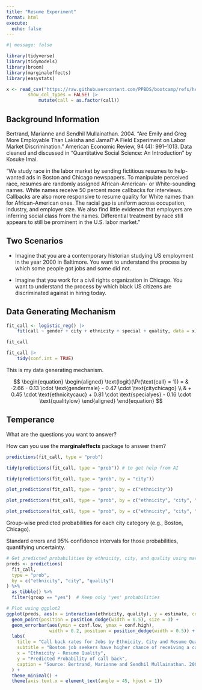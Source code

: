 ```yaml
---
title: "Resume Experiment"
format: html
execute: 
  echo: false
---
```



```r
#| message: false

library(tidyverse)
library(tidymodels)
library(broom)
library(marginaleffects)
library(easystats)

x <- read_csv("https://raw.githubusercontent.com/PPBDS/bootcamp/refs/heads/master/_internal/data/resume.csv",
        show_col_types = FALSE) |> 
            mutate(call = as.factor(call))
```

## Background Information

Bertrand, Marianne and Sendhil Mullainathan. 2004. "Are Emily and Greg More Employable Than Lakisha and Jamal? A Field Experiment on Labor Market Discrimination." American Economic Review, 94 (4): 991–1013. Data cleaned and discussed in "Quantitative Social Science: An Introduction" by Kosuke Imai.

"We study race in the labor market by sending fictitious resumes to help-wanted ads in Boston and Chicago newspapers. To manipulate perceived race, resumes are randomly assigned African-American- or White-sounding names. White names receive 50 percent more callbacks for interviews. Callbacks are also more responsive to resume quality for White names than for African-American ones. The racial gap is uniform across occupation, industry, and employer size. We also find little evidence that employers are inferring social class from the names. Differential treatment by race still appears to still be prominent in the U.S. labor market."


## Two Scenarios

* Imagine that you are a contemporary historian studying US employment in the year 2000 in Baltimore. You want to understand the process by which some people got jobs and some did not.

* Imagine that you work for a civil rights organization in Chicago. You want to understand the process by which black US citizens are discriminated against in hiring today.

## Data Generating Mechanism

```r
fit_call <- logistic_reg() |> 
    fit(call ~ gender + city + ethnicity + special + quality, data = x) 
```

```r
fit_call
```

```r
fit_call |> 
    tidy(conf.int = TRUE)
```

This is my data generating mechanism. 

$$
\begin{equation}
\begin{aligned}
\text{logit}(\Pr(\text{call} = 1)) = 
& -2.66 
- 0.13 \cdot \text{gendermale} 
- 0.47 \cdot \text{citychicago} \\
& + 0.45 \cdot \text{ethnicitycauc} 
+ 0.81 \cdot \text{specialyes} 
- 0.16 \cdot \text{qualitylow}
\end{aligned}
\end{equation}
$$

<!--
"According to the fitted logistic regression model, applicants in Boston have a 9.7% (95% CI: 8.5%–10.9%) predicted probability of receiving a call, while applicants in Chicago have a 6.7% (95% CI: 5.8%–7.7%) predicted probability. This suggests a measurable difference in callback rates between the two cities."

-->

## Temperance

What are the questions you want to answer?

How can you use the **marginaleffects** package to answer them?

```r
predictions(fit_call, type = "prob")
```

<!-- 

** 9740 rows when we had 4800 resumes  Why  and what do they mean?  

> predictions(fit_call, type = "prob")

 Group Estimate Std. Error      z Pr(>|z|)    S  2.5 % 97.5 %
   no    0.9448    0.00633 149.38   <0.001  Inf 0.9324 0.9572
   no    0.9361    0.00714 131.17   <0.001  Inf 0.9221 0.9501
   no    0.9640    0.00454 212.15   <0.001  Inf 0.9551 0.9729
   no    0.9108    0.00990  91.96   <0.001  Inf 0.8914 0.9302
   no    0.9361    0.00714 131.17   <0.001  Inf 0.9221 0.9501
--- 9730 rows omitted. See ?print.marginaleffects ---
   yes   0.1180    0.01350   8.74   <0.001 58.6 0.0915 0.1444
   yes   0.0562    0.00685   8.20   <0.001 51.9 0.0428 0.0696
   yes   0.0872    0.01122   7.77   <0.001 46.8 0.0652 0.1091
   yes   0.0651    0.00786   8.28   <0.001 52.9 0.0497 0.0805
   yes   0.0852    0.00943   9.04   <0.001 62.5 0.0668 0.1037
Type: prob

 
** What does 0.9448  in the output mean detail ? AI 


-->

```r
tidy(predictions(fit_call, type = "prob")) # to get help from AI 
```

<!-- 
# A tibble: 9,740 × 16
   rowid group estimate std.error statistic p.value s.value conf.low conf.high    df
   <int> <fct>    <dbl>     <dbl>     <dbl>   <dbl>   <dbl>    <dbl>     <dbl> <dbl>
 1     1 no       0.945   0.00633     149.        0     Inf    0.932     0.957   Inf
 2     2 no       0.936   0.00714     131.        0     Inf    0.922     0.950   Inf
 3     3 no       0.964   0.00454     212.        0     Inf    0.955     0.973   Inf
 4     4 no       0.911   0.00990      92.0       0     Inf    0.891     0.930   Inf
 5     5 no       0.936   0.00714     131.        0     Inf    0.922     0.950   Inf
 6     6 no       0.897   0.0159       56.4       0     Inf    0.866     0.928   Inf
 7     7 no       0.867   0.0131       66.3       0     Inf    0.841     0.893   Inf
 8     8 no       0.911   0.00990      92.0       0     Inf    0.891     0.930   Inf
 9     9 no       0.923   0.00920     100.        0     Inf    0.905     0.941   Inf
10    10 no       0.921   0.0125       73.6       0     Inf    0.896     0.945   Inf
# ℹ 9,730 more rows
# ℹ 6 more variables: call <fct>, gender <chr>, city <chr>, ethnicity <chr>,
#   special <chr>, quality <chr>
# ℹ Use `print(n = ...)` to see more rows

-->


```r
tidy(predictions(fit_call, type = "prob", by = "city"))
```

```r
plot_predictions(fit_call, type = "prob", by = c("ethnicity"))
```

```r
plot_predictions(fit_call, type = "prob", by = c("ethnicity", "city", "quality" ))
```

```r
plot_predictions(fit_call, type = "prob", by = c("ethnicity", "city", "quality" ), draw = FALSE) # to get help from AI 
```


Group-wise predicted probabilities for each city category (e.g., Boston, Chicago).

Standard errors and 95% confidence intervals for those probabilities, quantifying uncertainty.


```r
# Get predicted probabilities by ethnicity, city, and quality using marginaleffects
preds <- predictions(
  fit_call,
  type = "prob",
  by = c("ethnicity", "city", "quality")
) %>%
  as_tibble() %>%
  filter(group == "yes")  # Keep only 'yes' probabilities

```
```r
# Plot using ggplot2
ggplot(preds, aes(x = interaction(ethnicity, quality), y = estimate, color = city)) +
  geom_point(position = position_dodge(width = 0.5), size = 3) +
  geom_errorbar(aes(ymin = conf.low, ymax = conf.high), 
                width = 0.2, position = position_dodge(width = 0.5)) +
  labs(
    title = "Call back rates for Jobs by Ethnicity, City and Resume Quality",
    subtitle = "Boston job seekers have higher chance of receiving a call back, irrespective of ethnicity and resume quality",
    x = "Ethnicity - Resume Quality",
    y = "Predicted Probability of call back",
    caption = "Source: Bertrand, Marianne and Sendhil Mullainathan. 2004. "
  ) +
  theme_minimal() +
  theme(axis.text.x = element_text(angle = 45, hjust = 1))
```